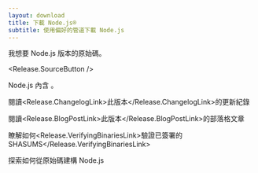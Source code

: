 ```yaml
---
layout: download
title: 下載 Node.js®
subtitle: 使用偏好的管道下載 Node.js
---
```


<section>
我想要 Node.js <Release.VersionDropdown /> 版本的原始碼。

<Release.SourceButton />
</section>

<section>
Node.js 內含 <Release.NpmLink />。

閱讀<Release.ChangelogLink>此版本</Release.ChangelogLink>的更新紀錄

閱讀<Release.BlogPostLink>此版本</Release.BlogPostLink>的部落格文章

瞭解如何<Release.VerifyingBinariesLink>驗證已簽署的 SHASUMS</Release.VerifyingBinariesLink>

探索如何從原始碼<LinkWithArrow href="https://github.com/nodejs/node/blob/main/BUILDING.md#building-nodejs-on-supported-platforms">建構 Node.js</LinkWithArrow>
</section>
